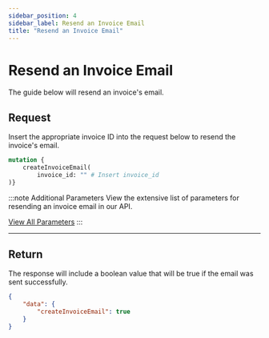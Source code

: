 ```yaml
---
sidebar_position: 4
sidebar_label: Resend an Invoice Email
title: "Resend an Invoice Email"
---
```




# Resend an Invoice Email
The guide below will resend an invoice's email.

## Request
Insert the appropriate invoice ID into the request below to resend the invoice's email.

```graphql title="GraphQL"
mutation {
    createInvoiceEmail(
        invoice_id: "" # Insert invoice_id
)}
```

:::note  Additional Parameters
View the extensive list of parameters for resending an invoice email in our API.

<a href= "../../api/invoice#resend-an-invoice-email" class="button button--primary button--md">View All Parameters</a>
:::

***

## Return
The response will include a boolean value that will be true if the email was sent successfully.

```JSON title="JSON"
{
    "data": {
        "createInvoiceEmail": true
    }
}
```

